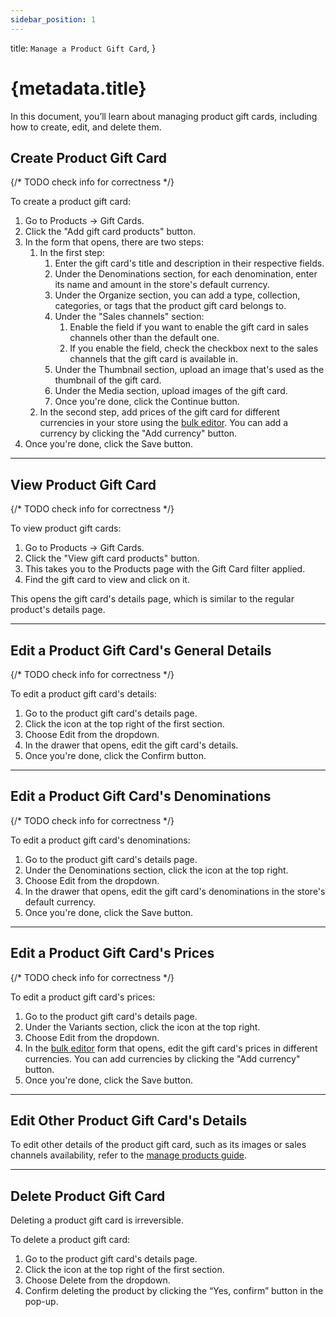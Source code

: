 ```yaml
---
sidebar_position: 1
---
```



  title: `Manage a Product Gift Card`,
}

# {metadata.title}

In this document, you’ll learn about managing product gift cards, including how to create, edit, and delete them.

## Create Product Gift Card

{/* TODO check info for correctness */}

To create a product gift card:

1. Go to Products → Gift Cards.
2. Click the "Add gift card products" button.
3. In the form that opens, there are two steps:
    1. In the first step:
        1. Enter the gift card's title and description in their respective fields.
        2. Under the Denominations section, for each denomination, enter its name and amount in the store's default currency.
        3. Under the Organize section, you can add a type, collection, categories, or tags that the product gift card belongs to.
        4. Under the "Sales channels" section:
            1. Enable the field if you want to enable the gift card in sales channels other than the default one.
            2. If you enable the field, check the checkbox next to the sales channels that the gift card is available in.
        5. Under the Thumbnail section, upload an image that's used as the thumbnail of the gift card.
        6. Under the Media section, upload images of the gift card.
        7. Once you're done, click the Continue button.
    2. In the second step, add prices of the gift card for different currencies in your store using the [bulk editor](../../../tips/bulk-editor/page.mdx). You can add a currency by clicking the "Add currency" button.
4. Once you're done, click the Save button.

---

## View Product Gift Card

{/* TODO check info for correctness */}

To view product gift cards:

1. Go to Products → Gift Cards.
2. Click the "View gift card products" button.
3. This takes you to the Products page with the Gift Card filter applied.
4. Find the gift card to view and click on it.

This opens the gift card's details page, which is similar to the regular product's details page.

---

## Edit a Product Gift Card's General Details

{/* TODO check info for correctness */}

To edit a product gift card's details:

1. Go to the product gift card's details page.
2. Click the <InlineIcon Icon={EllipsisHorizontal} alt="three-dots" /> icon at the top right of the first section.
3. Choose Edit from the dropdown.
4. In the drawer that opens, edit the gift card's details.
5. Once you're done, click the Confirm button.

---

## Edit a Product Gift Card's Denominations

{/* TODO check info for correctness */}

To edit a product gift card's denominations:

1. Go to the product gift card's details page.
2. Under the Denominations section, click the <InlineIcon Icon={EllipsisHorizontal} alt="three-dots" /> icon at the top right.
3. Choose Edit from the dropdown.
4. In the drawer that opens, edit the gift card's denominations in the store's default currency.
5. Once you're done, click the Save button.

---

## Edit a Product Gift Card's Prices

{/* TODO check info for correctness */}

To edit a product gift card's prices:

1. Go to the product gift card's details page.
2. Under the Variants section, click the <InlineIcon Icon={EllipsisHorizontal} alt="three-dots" /> icon at the top right.
3. Choose Edit from the dropdown.
4. In the [bulk editor](../../../tips/bulk-editor/page.mdx) form that opens, edit the gift card's prices in different currencies. You can add currencies by clicking the "Add currency" button.
5. Once you're done, click the Save button.

---

## Edit Other Product Gift Card's Details

To edit other details of the product gift card, such as its images or sales channels availability, refer to the [manage products guide](../../manage/page.mdx).

---

## Delete Product Gift Card

<Note type="warning">

Deleting a product gift card is irreversible.

</Note>

To delete a product gift card:

1. Go to the product gift card's details page.
2. Click the <InlineIcon Icon={EllipsisHorizontal} alt="three-dots" /> icon at the top right of the first section.
3. Choose Delete from the dropdown.
4. Confirm deleting the product by clicking the “Yes, confirm” button in the pop-up.
